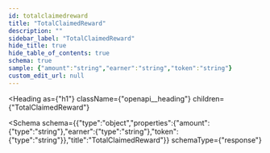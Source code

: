 ```yaml
---
id: totalclaimedreward
title: "TotalClaimedReward"
description: ""
sidebar_label: "TotalClaimedReward"
hide_title: true
hide_table_of_contents: true
schema: true
sample: {"amount":"string","earner":"string","token":"string"}
custom_edit_url: null
---
```



<Heading
  as={"h1"}
  className={"openapi__heading"}
  children={"TotalClaimedReward"}
>
</Heading>





<Schema
  schema={{"type":"object","properties":{"amount":{"type":"string"},"earner":{"type":"string"},"token":{"type":"string"}},"title":"TotalClaimedReward"}}
  schemaType={"response"}
>
  
</Schema>
            